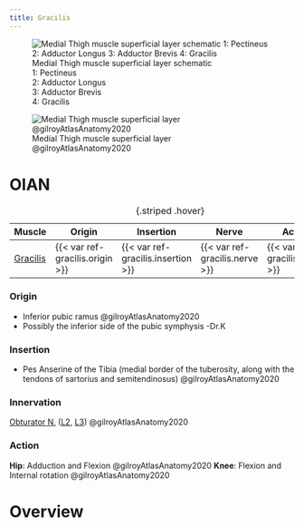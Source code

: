 ```yaml
---
title: Gracilis 
---
```



:::{layout-ncol="3"}
![Medial Thigh muscle superficial layer schematic </br> 1: Pectineus </br> 2: Adductor Longus </br> 3: Adductor Brevis </br> 4: Gracilis](/The Archive/Anatomy/Muscles/Lower limb muscles/Medial Thigh Muscles/images/gilroyatlas fig31.22 medial thigh superficial layer schematic.png)

![Medial Thigh muscle superficial layer @gilroyAtlasAnatomy2020](/The Archive/Anatomy/Muscles/Lower limb muscles/Thigh Muscles/Medial Thigh Muscles/images/gilroyatlas fig31.22b medial thigh superficial layer.png)
:::


# OIAN

| Muscle  | Origin | Insertion | Nerve | Action |
|------|--------|-------|----------|--------|
| [Gracilis]({{< var ref-gracilis.path >}}) | {{< var ref-gracilis.origin >}} | {{< var ref-gracilis.insertion >}} | {{< var ref-gracilis.nerve >}} | {{< var ref-gracilis.action >}} |
: {.striped .hover}

:::{layout-ncol="4"}

### Origin

- Inferior pubic ramus @gilroyAtlasAnatomy2020
- Possibly the inferior side of the pubic symphysis -Dr.K

### Insertion

- Pes Anserine of the Tibia (medial border of the tuberosity, along with the tendons of sartorius and semitendinosus) @gilroyAtlasAnatomy2020 

### Innervation

[Obturator N.]({{< var ref-obturator-nerve.path >}}) ([L2]({{< var ref-nerve-root.l2 >}}), [L3]({{< var ref-nerve-root.l3 >}})) @gilroyAtlasAnatomy2020

### Action
**Hip**: Adduction and Flexion @gilroyAtlasAnatomy2020
**Knee**: Flexion and Internal rotation @gilroyAtlasAnatomy2020



:::

# Overview